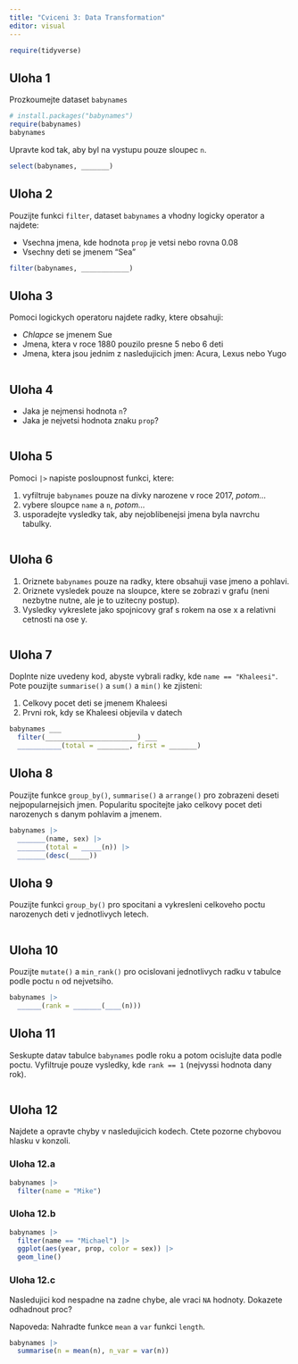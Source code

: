 ```yaml
---
title: "Cviceni 3: Data Transformation"
editor: visual
---
```


```r
require(tidyverse)
```

## Uloha 1

Prozkoumejte dataset `babynames`

```r
# install.packages("babynames")
require(babynames)
babynames
```

Upravte kod tak, aby byl na vystupu pouze sloupec `n`.

```r
select(babynames, _______)
```


## Uloha 2

Pouzijte funkci `filter`, dataset `babynames` a vhodny logicky operator a najdete:

-   Vsechna jmena, kde hodnota `prop` je vetsi nebo rovna 0.08
-   Vsechny deti se jmenem "Sea"

```r
filter(babynames, ____________)
```


## Uloha 3

Pomoci logickych operatoru najdete radky, ktere obsahuji:

- *Chlapce* se jmenem Sue
- Jmena, ktera v roce 1880 pouzilo presne 5 nebo 6 deti
- Jmena, ktera jsou jednim z nasledujicich jmen: Acura, Lexus nebo Yugo

```r

```


## Uloha 4

- Jaka je nejmensi hodnota `n`?
- Jaka je nejvetsi hodnota znaku `prop`?

```r

```


## Uloha 5

Pomoci `|>` napiste posloupnost funkci, ktere:

1.  vyfiltruje `babynames` pouze na divky narozene v roce 2017, *potom...*
2.  vybere sloupce `name` a `n`, *potom...*
3.  usporadejte vysledky tak, aby nejoblibenejsi jmena byla navrchu tabulky.

```r

```


## Uloha 6

1.  Oriznete `babynames` pouze na radky, ktere obsahuji vase jmeno a pohlavi.
2.  Oriznete vysledek pouze na sloupce, ktere se zobrazi v grafu (neni nezbytne nutne, ale je to uzitecny postup).
3.  Vysledky vykreslete jako spojnicovy graf s rokem na ose x a relativni cetnosti na ose y.

```r

```


## Uloha 7

Doplnte nize uvedeny kod, abyste vybrali radky, kde `name == "Khaleesi"`. Pote pouzijte `summarise()` a `sum()` a `min()` ke zjisteni:

1.  Celkovy pocet deti se jmenem Khaleesi
2.  Prvni rok, kdy se Khaleesi objevila v datech

```r
babynames ___ 
  filter(_______________________) ___
  ___________(total = ________, first = _______)
```


## Uloha 8

Pouzijte funkce `group_by()`, `summarise()` a `arrange()` pro zobrazeni deseti nejpopularnejsich jmen. Popularitu spocitejte jako celkovy pocet deti narozenych s danym pohlavim a jmenem.

```r
babynames |> 
  _______(name, sex) |> 
  _______(total = _____(n)) |> 
  _______(desc(_____))
```


## Uloha 9

Pouzijte funkci `group_by()` pro spocitani a vykresleni celkoveho poctu narozenych deti v jednotlivych letech.

```r
```


## Uloha 10

Pouzijte `mutate()` a `min_rank()` pro ocislovani jednotlivych radku v tabulce podle poctu `n` od nejvetsiho.

```r
babynames |> 
  ______(rank = _______(____(n)))
```


## Uloha 11

Seskupte datav tabulce `babynames` podle roku a potom ocislujte data podle poctu. Vyfiltruje pouze vysledky, kde `rank == 1` (nejvyssi hodnota dany rok).

```r
```


## Uloha 12

Najdete a opravte chyby v nasledujicich kodech. Ctete pozorne chybovou hlasku v konzoli.

### Uloha 12.a

```r
babynames |> 
  filter(name = "Mike")
```

### Uloha 12.b

```r
babynames |> 
  filter(name == "Michael") |> 
  ggplot(aes(year, prop, color = sex)) |>
  geom_line()
```

### Uloha 12.c

Nasledujici kod nespadne na zadne chybe, ale vraci `NA` hodnoty. Dokazete odhadnout proc?

Napoveda: Nahradte funkce `mean` a `var` funkci `length`.

```r
babynames |> 
  summarise(n = mean(n), n_var = var(n))
```

